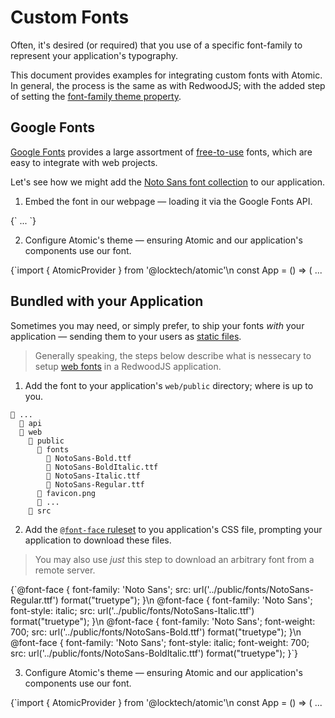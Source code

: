 

<Meta title="Guides/Custom Fonts" />

# Custom Fonts

Often, it's desired (or required) that you use of a specific font-family to represent your application's typography.

This document provides examples for integrating custom fonts with Atomic.
In general, the process is the same as with RedwoodJS; with the added step of setting the [font-family theme property](?path=/story/customize-theming--page#typography-font).

## Google Fonts

[Google Fonts](https://fonts.google.com/) provides a large assortment of [free-to-use](https://fonts.google.com/attribution) fonts, which are easy to integrate with web projects.

Let's see how we might add the [Noto Sans font collection](https://fonts.google.com/noto/specimen/Noto+Sans?noto.script=Latn) to our application.

1. Embed the font in our webpage — loading it via the Google Fonts API.

<Source file="web/src/index.html" language="html">
{`<html>
  <head>
    <!-- Google Fonts -->
    <link rel="preconnect" href="https://fonts.googleapis.com">
    <link rel="preconnect" href="https://fonts.gstatic.com" crossorigin>
    <link href="https://fonts.googleapis.com/css2?family=Noto+Sans&display=swap" rel="stylesheet">
  </head>
  <body>
    ...
  </body>
</html>`}
</Source>

2. Configure Atomic's theme — ensuring Atomic and our application's components use our font.

<Source file="web/src/App.js" language="jsx">
{`import { AtomicProvider } from '@locktech/atomic'\n
const App = () => (
  <AtomicProvider
    theme={{
      ...
      type: {
        family: {
          sans: "'Noto Sans', sans-serif",
        },
      },
    }}
  >
    ...
  </AtomicProvider
)`}
</Source>

## Bundled with your Application

Sometimes you may need, or simply prefer, to ship your fonts _with_ your application —
sending them to your users as [static files](https://redwoodjs.com/docs/assets-and-files#directly-adding-assets-using-the-public-folder).

> Generally speaking, the steps below describe what is nessecary to setup [web fonts](https://developer.mozilla.org/en-US/docs/Learn/CSS/Styling_text/Web_fonts) in a RedwoodJS application.

1. Add the font to your application's `web/public` directory; where is up to you.

```
📁 ...
  📁 api
  📂 web
    📂 public
      📂 fonts
        📄 NotoSans-Bold.ttf
        📄 NotoSans-BoldItalic.ttf
        📄 NotoSans-Italic.ttf
        📄 NotoSans-Regular.ttf
      📄 favicon.png
      📄 ...
    📁 src
```

2. Add the [`@font-face` ruleset](https://developer.mozilla.org/en-US/docs/Web/CSS/@font-face) to you application's CSS file, prompting your application to download these files.

> You may also use _just_ this step to download an arbitrary font from a remote server.


<Source file="web/src/index.css" language="css">
{`@font-face {
  font-family: 'Noto Sans';
  src: url('../public/fonts/NotoSans-Regular.ttf') format("truetype");
}\n
@font-face {
  font-family: 'Noto Sans';
  font-style: italic;
  src: url('../public/fonts/NotoSans-Italic.ttf') format("truetype");
}\n
@font-face {
  font-family: 'Noto Sans';
  font-weight: 700;
  src: url('../public/fonts/NotoSans-Bold.ttf') format("truetype");
}\n
@font-face {
  font-family: 'Noto Sans';
  font-style: italic;
  font-weight: 700;
  src: url('../public/fonts/NotoSans-BoldItalic.ttf') format("truetype");
}`}
</Source>

3. Configure Atomic's theme — ensuring Atomic and our application's components use our font.

<Source file="web/src/App.js" language="jsx">
{`import { AtomicProvider } from '@locktech/atomic'\n
const App = () => (
  <AtomicProvider
    theme={{
      ...
      type: {
        family: {
          sans: "'Noto Sans', sans-serif",
        },
      },
    }}
  >
    ...
  </AtomicProvider
)`}
</Source>
